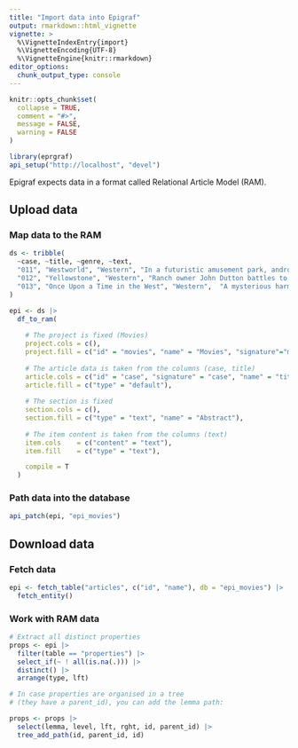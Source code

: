```yaml
---
title: "Import data into Epigraf"
output: rmarkdown::html_vignette
vignette: >
  %\VignetteIndexEntry{import}
  %\VignetteEncoding{UTF-8}
  %\VignetteEngine{knitr::rmarkdown}
editor_options: 
  chunk_output_type: console
---
```


```r
knitr::opts_chunk$set(
  collapse = TRUE,
  comment = "#>", 
  message = FALSE, 
  warning = FALSE
)

library(eprgraf)
api_setup("http://localhost", "devel")

```

Epigraf expects data in a format called Relational Article Model (RAM).


## Upload data

### Map data to the RAM

```r

ds <- tribble(
  ~case, ~title, ~genre, ~text,
  "011", "Westworld", "Western", "In a futuristic amusement park, androids populate themed worlds like the Wild West.",
  "012", "Yellowstone", "Western", "Ranch owner John Dutton battles to protect his family's massive Montana cattle ranch.",
  "013", "Once Upon a Time in the West", "Western",  "A mysterious harmonica-playing stranger teams up with a bandit."
)

epi <- ds |> 
  df_to_ram(
  
    # The project is fixed (Movies)
    project.cols = c(),
    project.fill = c("id" = "movies", "name" = "Movies", "signature"="movies", "type" = "default"),
    
    # The article data is taken from the columns (case, title)
    article.cols = c("id" = "case", "signature" = "case", "name" = "title"),
    article.fill = c("type" = "default"),
    
    # The section is fixed
    section.cols = c(),
    section.fill = c("type" = "text", "name" = "Abstract"),
        
    # The item content is taken from the columns (text)
    item.cols    = c("content" = "text"),
    item.fill    = c("type" = "text"),

    compile = T
  )

```

### Path data into the database

```r
api_patch(epi, "epi_movies")
```


## Download data

### Fetch data
```r
epi <- fetch_table("articles", c("id", "name"), db = "epi_movies") |> 
  fetch_entity()

```

### Work with RAM data
```r
# Extract all distinct properties
props <- epi |> 
  filter(table == "properties") |> 
  select_if(~ ! all(is.na(.))) |> 
  distinct() |> 
  arrange(type, lft) 

# In case properties are organised in a tree
# (they have a parent_id), you can add the lemma path:

props <- props |> 
  select(lemma, level, lft, rght, id, parent_id) |> 
  tree_add_path(id, parent_id, id)

```
